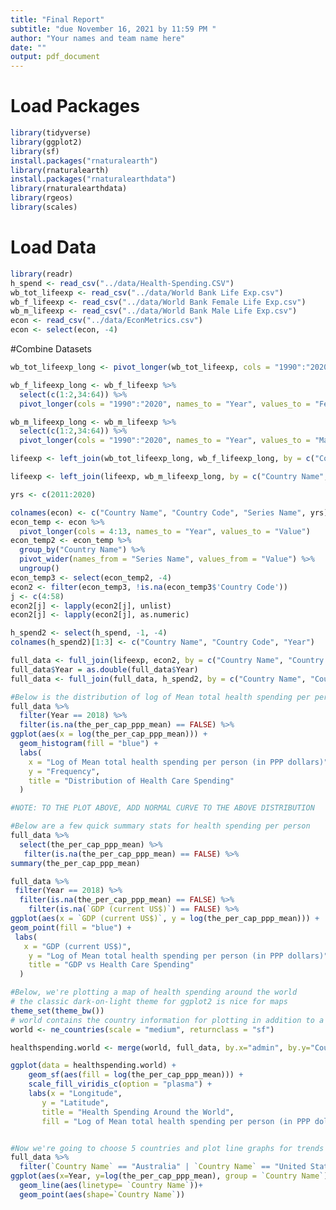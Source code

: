 ```yaml
---
title: "Final Report"
subtitle: "due November 16, 2021 by 11:59 PM "
author: "Your names and team name here"
date: ""
output: pdf_document
---
```


# Load Packages

```r
library(tidyverse) 
library(ggplot2)
library(sf)
install.packages("rnaturalearth")
library(rnaturalearth)
install.packages("rnaturalearthdata")
library(rnaturalearthdata)
library(rgeos)
library(scales)
``` 

# Load Data
```r
library(readr)
h_spend <- read_csv("../data/Health-Spending.CSV")
wb_tot_lifeexp <- read_csv("../data/World Bank Life Exp.csv")
wb_f_lifeexp <- read_csv("../data/World Bank Female Life Exp.csv")
wb_m_lifeexp <- read_csv("../data/World Bank Male Life Exp.csv")
econ <- read_csv("../data/EconMetrics.csv")
econ <- select(econ, -4)
```

#Combine Datasets
```r
wb_tot_lifeexp_long <- pivot_longer(wb_tot_lifeexp, cols = "1990":"2020", names_to = "Year", values_to = "Total Life Expectancy")

wb_f_lifeexp_long <- wb_f_lifeexp %>%
  select(c(1:2,34:64)) %>%
  pivot_longer(cols = "1990":"2020", names_to = "Year", values_to = "Female Life Expectancy")

wb_m_lifeexp_long <- wb_m_lifeexp %>%
  select(c(1:2,34:64)) %>%
  pivot_longer(cols = "1990":"2020", names_to = "Year", values_to = "Male Life Expectancy")

lifeexp <- left_join(wb_tot_lifeexp_long, wb_f_lifeexp_long, by = c("Country Name", "Country Code", "Year"))

lifeexp <- left_join(lifeexp, wb_m_lifeexp_long, by = c("Country Name", "Country Code", "Year"))
```

```r
yrs <- c(2011:2020)

colnames(econ) <- c("Country Name", "Country Code", "Series Name", yrs)
econ_temp <- econ %>%
  pivot_longer(cols = 4:13, names_to = "Year", values_to = "Value")
econ_temp2 <- econ_temp %>%
  group_by("Country Name") %>%
  pivot_wider(names_from = "Series Name", values_from = "Value") %>%
  ungroup()
econ_temp3 <- select(econ_temp2, -4)
econ2 <- filter(econ_temp3, !is.na(econ_temp3$'Country Code'))
j <- c(4:58)
econ2[j] <- lapply(econ2[j], unlist)
econ2[j] <- lapply(econ2[j], as.numeric)
```

```r
h_spend2 <- select(h_spend, -1, -4)
colnames(h_spend2)[1:3] <- c("Country Name", "Country Code", "Year")
```

```r
full_data <- full_join(lifeexp, econ2, by = c("Country Name", "Country Code", "Year"))
full_data$Year = as.double(full_data$Year)
full_data <- full_join(full_data, h_spend2, by = c("Country Name", "Country Code", "Year"))
```

```r
#Below is the distribution of log of Mean total health spending per person (in PPP dollars)
full_data %>%
  filter(Year == 2018) %>%
  filter(is.na(the_per_cap_ppp_mean) == FALSE) %>%
ggplot(aes(x = log(the_per_cap_ppp_mean))) + 
  geom_histogram(fill = "blue") + 
  labs(
    x = "Log of Mean total health spending per person (in PPP dollars)",
    y = "Frequency",
    title = "Distribution of Health Care Spending"
  ) 

#NOTE: TO THE PLOT ABOVE, ADD NORMAL CURVE TO THE ABOVE DISTRIBUTION

#Below are a few quick summary stats for health spending per person
full_data %>%
  select(the_per_cap_ppp_mean) %>%
   filter(is.na(the_per_cap_ppp_mean) == FALSE) %>%
summary(the_per_cap_ppp_mean)

full_data %>%
 filter(Year == 2018) %>%
  filter(is.na(the_per_cap_ppp_mean) == FALSE) %>%
    filter(is.na(`GDP (current US$)`) == FALSE) %>%
ggplot(aes(x = `GDP (current US$)`, y = log(the_per_cap_ppp_mean))) + 
geom_point(fill = "blue") + 
 labs(
   x = "GDP (current US$)",
    y = "Log of Mean total health spending per person (in PPP dollars)",
    title = "GDP vs Health Care Spending"
  ) 

#Below, we're plotting a map of health spending around the world
# the classic dark-on-light theme for ggplot2 is nice for maps
theme_set(theme_bw())
# world contains the country information for plotting in addition to a lot of other information about the countries
world <- ne_countries(scale = "medium", returnclass = "sf")

healthspending.world <- merge(world, full_data, by.x="admin", by.y="Country Name")

ggplot(data = healthspending.world) +
    geom_sf(aes(fill = log(the_per_cap_ppp_mean))) +
    scale_fill_viridis_c(option = "plasma") +
    labs(x = "Longitude",
       y = "Latitude",
       title = "Health Spending Around the World",
       fill = "Log of Mean total health spending per person (in PPP dollars)")


#Now we're going to choose 5 countries and plot line graphs for trends in health spending over time
full_data %>%
  filter(`Country Name` == "Australia" | `Country Name` == "United States of America" |  `Country Name` == "Canada" |  `Country Name` == "China") %>%
ggplot(aes(x=Year, y=log(the_per_cap_ppp_mean), group = `Country Name`)) +
  geom_line(aes(linetype= `Country Name`))+
  geom_point(aes(shape=`Country Name`))

```